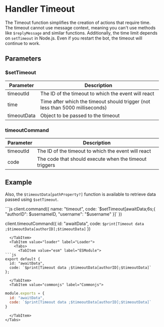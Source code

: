 # Handler Timeout
The Timeout function simplifies the creation of actions that require time. The timeout cannot use message context, meaning you can't use methods like `$replyMessage` and similar functions. Additionally, the time limit depends on `setTimeout` in Node.js. Even if you restart the bot, the timeout will continue to work.

## Parameters
### $setTimeout
| Parameter  | Description                               |
| -----------| ------------------------------------------|
| timeoutId  | The ID of the timeout to which the event will react |
| time | Time after which the timeout should trigger (not less than 5000 milliseconds) |
| timeoutData | Object to be passed to the timeout |

### timeoutCommand
| Parameter  | Description                               |
| -----------| ------------------------------------------|
| timeoutId  | The ID of the timeout to which the event will react |
| code        | The code that should execute when the timeout triggers |

## Example

Also, the `$timeoutData[pathProperty?]` function is available to retrieve data passed using `$setTimeout`.


<Tabs>
  <TabItem value="javascript" label="JavaScript">
```js
client.command({
  name: "timeout",
  code: `$setTimeout[awaitData;6s;{ "authorID": $usernameID, "username": "$username" }]`
})

client.timeoutCommand({
  id: "awaitData",
  code: `$print[Timeout data ;$timeoutData[authorID];$timeoutData]`
})
```
  </TabItem>
  <TabItem value="loader" label="Loader">
    <Tabs>
      <TabItem value="esm" label="ESModule">
```js
export default {
  id: "awaitData",
  code: `$print[Timeout data ;$timeoutData[authorID];$timeoutData]`
};
```
      </TabItem>
      <TabItem value="commonjs" label="Commonjs">
```js
module.exports = {
  id: "awaitData",
  code: `$print[Timeout data ;$timeoutData[authorID];$timeoutData]`
}
```
      </TabItem>
    </Tabs>
  </TabItem>
</Tabs>